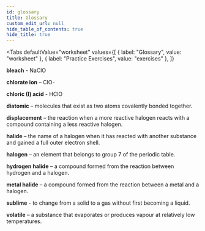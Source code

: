 ```yaml
---
id: glossary
title: Glossary
custom_edit_url: null
hide_table_of_contents: true
hide_title: true
---
```



<Tabs
  defaultValue="worksheet"
  values={[
    { label: "Glossary", value: "worksheet" },
    { label: "Practice Exercises", value: "exercises" },
  ]}
>

<TabItem value="worksheet">

<p>
  <strong>bleach</strong>
  <AudioButton url='/media/282.5936b906.mp3' /> -  NaClO
</p>
<p>
  <strong>chlorate ion</strong>
  <AudioButton url='/media/283.63fdbd43.mp3' /> – ClO-
</p>
<p>
  <strong>chloric (I) acid</strong>
  <AudioButton url='/media/284.24249907.mp3' /> - HClO
</p>
<p>
  <strong>diatomic</strong>
  <AudioButton url='/media/285.5f4fb4b5.mp3' /> – molecules that exist as two atoms covalently bonded together.
</p>
<p>
  <strong>displacement</strong>
  <AudioButton url='/media/286.c741becc.mp3' /> – the reaction when a more reactive halogen reacts with a compound containing a less reactive halogen.
</p>
<p>
  <strong>halide</strong>
  <AudioButton url='/media/287.cc56fa62.mp3' /> –  the name of a halogen when it has reacted with another substance and gained a full outer electron shell.
</p>
<p>
  <strong>halogen</strong>
  <AudioButton url='/media/288.7d921b4a.mp3' /> – an element that belongs to group 7 of the periodic table.
</p>
<p>
  <strong>hydrogen halide</strong>
  <AudioButton url='/media/289.f1d89284.mp3' /> – a compound formed from the reaction between hydrogen and a halogen.
</p>
<p>
  <strong>metal halide</strong>
  <AudioButton url='/media/290.b916830d.mp3' /> –  a compound formed from the reaction between a metal and a halogen.
</p>
<p>
  <strong>sublime</strong>
  <AudioButton url='/media/291.e72b8773.mp3' /> -  to change from a solid to a gas without first becoming a liquid.
</p>
<p>
  <strong>volatile</strong>
  <AudioButton url='/media/292.5d5c806a.mp3' /> – a substance that evaporates or produces vapour at relatively low temperatures.
</p>

</TabItem>

<TabItem value="exercises">
  <Frame src="https://learningapps.org/watch?v=pooc999ta21" height="480px" />
</TabItem>

</Tabs>

